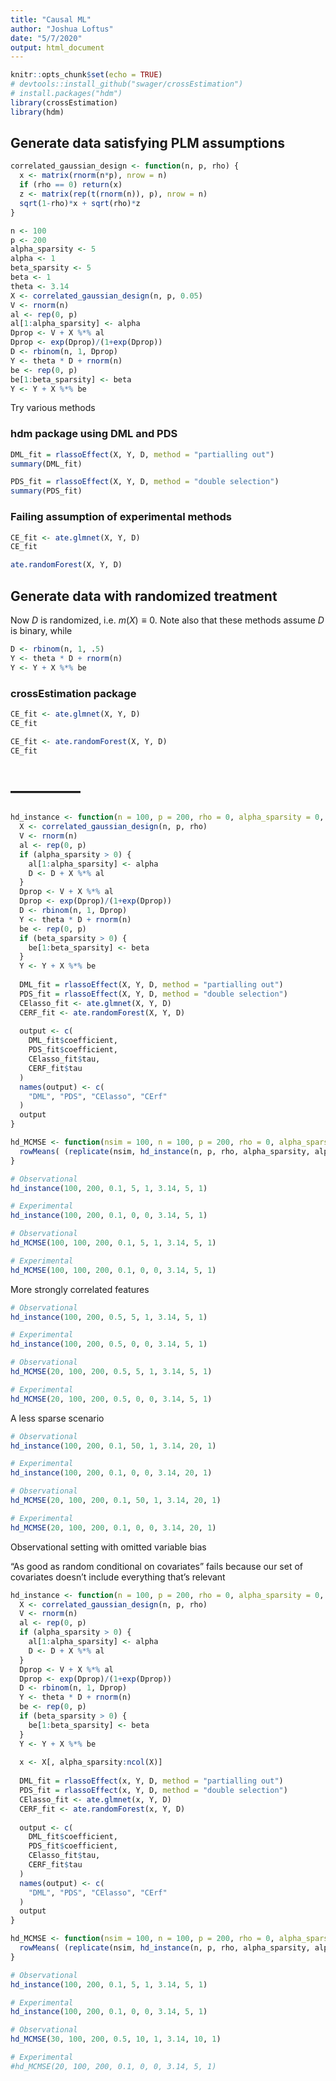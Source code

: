 ```yaml
---
title: "Causal ML"
author: "Joshua Loftus"
date: "5/7/2020"
output: html_document
---
```


```r
knitr::opts_chunk$set(echo = TRUE)
# devtools::install_github("swager/crossEstimation")
# install.packages("hdm")
library(crossEstimation)
library(hdm)
```

## Generate data satisfying PLM assumptions


```r
correlated_gaussian_design <- function(n, p, rho) {
  x <- matrix(rnorm(n*p), nrow = n)
  if (rho == 0) return(x)
  z <- matrix(rep(t(rnorm(n)), p), nrow = n)
  sqrt(1-rho)*x + sqrt(rho)*z
}

n <- 100
p <- 200
alpha_sparsity <- 5
alpha <- 1
beta_sparsity <- 5
beta <- 1
theta <- 3.14
X <- correlated_gaussian_design(n, p, 0.05)
V <- rnorm(n)
al <- rep(0, p)
al[1:alpha_sparsity] <- alpha
Dprop <- V + X %*% al
Dprop <- exp(Dprop)/(1+exp(Dprop))
D <- rbinom(n, 1, Dprop)
Y <- theta * D + rnorm(n)  
be <- rep(0, p)
be[1:beta_sparsity] <- beta
Y <- Y + X %*% be
```

Try various methods

### hdm package using DML and PDS

```r
DML_fit = rlassoEffect(X, Y, D, method = "partialling out")
summary(DML_fit)

PDS_fit = rlassoEffect(X, Y, D, method = "double selection")
summary(PDS_fit)
```

### Failing assumption of experimental methods

```r
CE_fit <- ate.glmnet(X, Y, D)
CE_fit
```

```r
ate.randomForest(X, Y, D)
```



## Generate data with randomized treatment

Now $D$ is randomized, i.e. $m(X) \equiv 0$. Note also that these methods assume $D$ is binary, while 

```r
D <- rbinom(n, 1, .5)
Y <- theta * D + rnorm(n)  
Y <- Y + X %*% be
```



### crossEstimation package


```r
CE_fit <- ate.glmnet(X, Y, D)
CE_fit
```

```r
CE_fit <- ate.randomForest(X, Y, D)
CE_fit
```













# ------------


```r
hd_instance <- function(n = 100, p = 200, rho = 0, alpha_sparsity = 0, alpha = 0, theta = 0, beta_sparsity = 0, beta = 0) {
  X <- correlated_gaussian_design(n, p, rho)
  V <- rnorm(n)
  al <- rep(0, p)
  if (alpha_sparsity > 0) {
    al[1:alpha_sparsity] <- alpha
    D <- D + X %*% al
  }
  Dprop <- V + X %*% al
  Dprop <- exp(Dprop)/(1+exp(Dprop))
  D <- rbinom(n, 1, Dprop)
  Y <- theta * D + rnorm(n)  
  be <- rep(0, p)
  if (beta_sparsity > 0) {
    be[1:beta_sparsity] <- beta
  }
  Y <- Y + X %*% be
  
  DML_fit = rlassoEffect(X, Y, D, method = "partialling out")
  PDS_fit = rlassoEffect(X, Y, D, method = "double selection")
  CElasso_fit <- ate.glmnet(X, Y, D)
  CERF_fit <- ate.randomForest(X, Y, D)
  
  output <- c(
    DML_fit$coefficient,
    PDS_fit$coefficient,
    CElasso_fit$tau,
    CERF_fit$tau
  )
  names(output) <- c(
    "DML", "PDS", "CElasso", "CErf"
  )
  output
}

hd_MCMSE <- function(nsim = 100, n = 100, p = 200, rho = 0, alpha_sparsity = 0, alpha = 0, theta = 0, beta_sparsity = 0, beta = 0) {
  rowMeans( (replicate(nsim, hd_instance(n, p, rho, alpha_sparsity, alpha, theta, beta_sparsity, beta) - theta)^2 )) 
}
```


```r
# Observational
hd_instance(100, 200, 0.1, 5, 1, 3.14, 5, 1)

# Experimental
hd_instance(100, 200, 0.1, 0, 0, 3.14, 5, 1)
```

```r
# Observational
hd_MCMSE(100, 100, 200, 0.1, 5, 1, 3.14, 5, 1)

# Experimental
hd_MCMSE(100, 100, 200, 0.1, 0, 0, 3.14, 5, 1)
```

More strongly correlated features



```r
# Observational
hd_instance(100, 200, 0.5, 5, 1, 3.14, 5, 1)

# Experimental
hd_instance(100, 200, 0.5, 0, 0, 3.14, 5, 1)
```

```r
# Observational
hd_MCMSE(20, 100, 200, 0.5, 5, 1, 3.14, 5, 1)

# Experimental
hd_MCMSE(20, 100, 200, 0.5, 0, 0, 3.14, 5, 1)
```


A less sparse scenario

```r
# Observational
hd_instance(100, 200, 0.1, 50, 1, 3.14, 20, 1)

# Experimental
hd_instance(100, 200, 0.1, 0, 0, 3.14, 20, 1)
```

```r
# Observational
hd_MCMSE(20, 100, 200, 0.1, 50, 1, 3.14, 20, 1)

# Experimental
hd_MCMSE(20, 100, 200, 0.1, 0, 0, 3.14, 20, 1)
```




Observational setting with omitted variable bias

"As good as random conditional on covariates" fails because our set of covariates doesn't include everything that's relevant



```r
hd_instance <- function(n = 100, p = 200, rho = 0, alpha_sparsity = 0, alpha = 0, theta = 0, beta_sparsity = 0, beta = 0) {
  X <- correlated_gaussian_design(n, p, rho)
  V <- rnorm(n)
  al <- rep(0, p)
  if (alpha_sparsity > 0) {
    al[1:alpha_sparsity] <- alpha
    D <- D + X %*% al
  }
  Dprop <- V + X %*% al
  Dprop <- exp(Dprop)/(1+exp(Dprop))
  D <- rbinom(n, 1, Dprop)
  Y <- theta * D + rnorm(n)  
  be <- rep(0, p)
  if (beta_sparsity > 0) {
    be[1:beta_sparsity] <- beta
  }
  Y <- Y + X %*% be
  
  x <- X[, alpha_sparsity:ncol(X)]
  
  DML_fit = rlassoEffect(x, Y, D, method = "partialling out")
  PDS_fit = rlassoEffect(x, Y, D, method = "double selection")
  CElasso_fit <- ate.glmnet(x, Y, D)
  CERF_fit <- ate.randomForest(x, Y, D)
  
  output <- c(
    DML_fit$coefficient,
    PDS_fit$coefficient,
    CElasso_fit$tau,
    CERF_fit$tau
  )
  names(output) <- c(
    "DML", "PDS", "CElasso", "CErf"
  )
  output
}

hd_MCMSE <- function(nsim = 100, n = 100, p = 200, rho = 0, alpha_sparsity = 0, alpha = 0, theta = 0, beta_sparsity = 0, beta = 0) {
  rowMeans( (replicate(nsim, hd_instance(n, p, rho, alpha_sparsity, alpha, theta, beta_sparsity, beta) - theta)^2 )) 
}
```



```r
# Observational
hd_instance(100, 200, 0.1, 5, 1, 3.14, 5, 1)

# Experimental
hd_instance(100, 200, 0.1, 0, 0, 3.14, 5, 1)
```

```r
# Observational
hd_MCMSE(30, 100, 200, 0.5, 10, 1, 3.14, 10, 1)

# Experimental
#hd_MCMSE(20, 100, 200, 0.1, 0, 0, 3.14, 5, 1)
```

